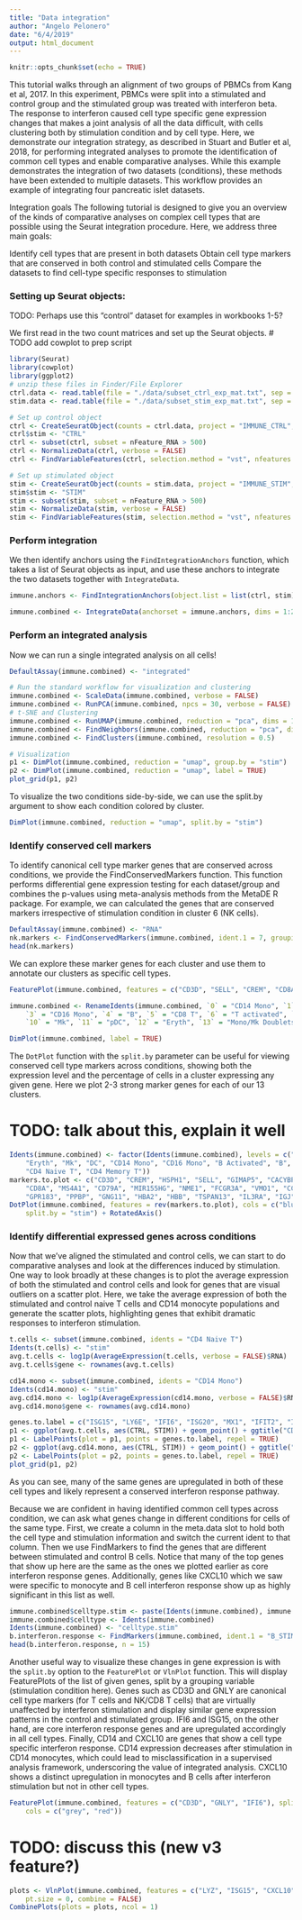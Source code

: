 ```yaml
---
title: "Data integration"
author: "Angelo Pelonero"
date: "6/4/2019"
output: html_document
---
```


```r
knitr::opts_chunk$set(echo = TRUE)
```

This tutorial walks through an alignment of two groups of PBMCs from Kang et al, 2017. In this experiment, PBMCs were split into a stimulated and control group and the stimulated group was treated with interferon beta. The response to interferon caused cell type specific gene expression changes that makes a joint analysis of all the data difficult, with cells clustering both by stimulation condition and by cell type. Here, we demonstrate our integration strategy, as described in Stuart and Butler et al, 2018, for performing integrated analyses to promote the identification of common cell types and enable comparative analyses. While this example demonstrates the integration of two datasets (conditions), these methods have been extended to multiple datasets. This workflow provides an example of integrating four pancreatic islet datasets.

Integration goals
The following tutorial is designed to give you an overview of the kinds of comparative analyses on complex cell types that are possible using the Seurat integration procedure. Here, we address three main goals:

Identify cell types that are present in both datasets
Obtain cell type markers that are conserved in both control and stimulated cells
Compare the datasets to find cell-type specific responses to stimulation

### Setting up Seurat objects:
TODO: Perhaps use this "control" dataset for examples in workbooks 1-5?

We first read in the two count matrices and set up the Seurat objects.
 # TODO add cowplot to prep script 
```r
library(Seurat)
library(cowplot)
library(ggplot2)
# unzip these files in Finder/File Explorer
ctrl.data <- read.table(file = "./data/subset_ctrl_exp_mat.txt", sep = "\t")
stim.data <- read.table(file = "./data/subset_stim_exp_mat.txt", sep = "\t")

# Set up control object
ctrl <- CreateSeuratObject(counts = ctrl.data, project = "IMMUNE_CTRL", min.cells = 5)
ctrl$stim <- "CTRL"
ctrl <- subset(ctrl, subset = nFeature_RNA > 500)
ctrl <- NormalizeData(ctrl, verbose = FALSE)
ctrl <- FindVariableFeatures(ctrl, selection.method = "vst", nfeatures = 2000)

# Set up stimulated object
stim <- CreateSeuratObject(counts = stim.data, project = "IMMUNE_STIM", min.cells = 5)
stim$stim <- "STIM"
stim <- subset(stim, subset = nFeature_RNA > 500)
stim <- NormalizeData(stim, verbose = FALSE)
stim <- FindVariableFeatures(stim, selection.method = "vst", nfeatures = 2000)
```

### Perform integration

We then identify anchors using the `FindIntegrationAnchors` function, which takes a list of Seurat objects as input, and use these anchors to integrate the two datasets together with `IntegrateData`.

```r
immune.anchors <- FindIntegrationAnchors(object.list = list(ctrl, stim), dims = 1:20)
```

```r
immune.combined <- IntegrateData(anchorset = immune.anchors, dims = 1:20)
```

### Perform an integrated analysis

Now we can run a single integrated analysis on all cells!

```r
DefaultAssay(immune.combined) <- "integrated"

# Run the standard workflow for visualization and clustering
immune.combined <- ScaleData(immune.combined, verbose = FALSE)
immune.combined <- RunPCA(immune.combined, npcs = 30, verbose = FALSE)
# t-SNE and Clustering
immune.combined <- RunUMAP(immune.combined, reduction = "pca", dims = 1:20)
immune.combined <- FindNeighbors(immune.combined, reduction = "pca", dims = 1:20)
immune.combined <- FindClusters(immune.combined, resolution = 0.5)
```

```r
# Visualization
p1 <- DimPlot(immune.combined, reduction = "umap", group.by = "stim")
p2 <- DimPlot(immune.combined, reduction = "umap", label = TRUE)
plot_grid(p1, p2)
```

To visualize the two conditions side-by-side, we can use the split.by argument to show each condition colored by cluster.

```r
DimPlot(immune.combined, reduction = "umap", split.by = "stim")
```

### Identify conserved cell markers

To identify canonical cell type marker genes that are conserved across conditions, we provide the FindConservedMarkers function. This function performs differential gene expression testing for each dataset/group and combines the p-values using meta-analysis methods from the MetaDE R package. For example, we can calculated the genes that are conserved markers irrespective of stimulation condition in cluster 6 (NK cells).

```r
DefaultAssay(immune.combined) <- "RNA"
nk.markers <- FindConservedMarkers(immune.combined, ident.1 = 7, grouping.var = "stim", verbose = FALSE)
head(nk.markers)
```

We can explore these marker genes for each cluster and use them to annotate our clusters as specific cell types.

```r
FeaturePlot(immune.combined, features = c("CD3D", "SELL", "CREM", "CD8A", "GNLY", "CD79A", "FCGR3A","CCL2", "PPBP"), min.cutoff = "q9")
```

```r
immune.combined <- RenameIdents(immune.combined, `0` = "CD14 Mono", `1` = "CD4 Naive T", `2` = "CD4 Memory T", 
    `3` = "CD16 Mono", `4` = "B", `5` = "CD8 T", `6` = "T activated", `7` = "NK", `8` = "DC", `9` = "B Activated", 
    `10` = "Mk", `11` = "pDC", `12` = "Eryth", `13` = "Mono/Mk Doublets")

DimPlot(immune.combined, label = TRUE)
```

The `DotPlot` function with the `split.by` parameter can be useful for viewing conserved cell type markers across conditions, showing both the expression level and the percentage of cells in a cluster expressing any given gene. Here we plot 2-3 strong marker genes for each of our 13 clusters.

# TODO: talk about this, explain it well
```r
Idents(immune.combined) <- factor(Idents(immune.combined), levels = c("Mono/Mk Doublets", "pDC", 
    "Eryth", "Mk", "DC", "CD14 Mono", "CD16 Mono", "B Activated", "B", "CD8 T", "NK", "T activated", 
    "CD4 Naive T", "CD4 Memory T"))
markers.to.plot <- c("CD3D", "CREM", "HSPH1", "SELL", "GIMAP5", "CACYBP", "GNLY", "NKG7", "CCL5", 
    "CD8A", "MS4A1", "CD79A", "MIR155HG", "NME1", "FCGR3A", "VMO1", "CCL2", "S100A9", "HLA-DQA1", 
    "GPR183", "PPBP", "GNG11", "HBA2", "HBB", "TSPAN13", "IL3RA", "IGJ")
DotPlot(immune.combined, features = rev(markers.to.plot), cols = c("blue", "red"), dot.scale = 8, 
    split.by = "stim") + RotatedAxis()
```

### Identify differential expressed genes across conditions

Now that we’ve aligned the stimulated and control cells, we can start to do comparative analyses and look at the differences induced by stimulation. One way to look broadly at these changes is to plot the average expression of both the stimulated and control cells and look for genes that are visual outliers on a scatter plot. Here, we take the average expression of both the stimulated and control naive T cells and CD14 monocyte populations and generate the scatter plots, highlighting genes that exhibit dramatic responses to interferon stimulation.

```r
t.cells <- subset(immune.combined, idents = "CD4 Naive T")
Idents(t.cells) <- "stim"
avg.t.cells <- log1p(AverageExpression(t.cells, verbose = FALSE)$RNA)
avg.t.cells$gene <- rownames(avg.t.cells)

cd14.mono <- subset(immune.combined, idents = "CD14 Mono")
Idents(cd14.mono) <- "stim"
avg.cd14.mono <- log1p(AverageExpression(cd14.mono, verbose = FALSE)$RNA)
avg.cd14.mono$gene <- rownames(avg.cd14.mono)

genes.to.label = c("ISG15", "LY6E", "IFI6", "ISG20", "MX1", "IFIT2", "IFIT1", "CXCL10", "CCL8")
p1 <- ggplot(avg.t.cells, aes(CTRL, STIM)) + geom_point() + ggtitle("CD4 Naive T Cells")
p1 <- LabelPoints(plot = p1, points = genes.to.label, repel = TRUE)
p2 <- ggplot(avg.cd14.mono, aes(CTRL, STIM)) + geom_point() + ggtitle("CD14 Monocytes")
p2 <- LabelPoints(plot = p2, points = genes.to.label, repel = TRUE)
plot_grid(p1, p2)
```

As you can see, many of the same genes are upregulated in both of these cell types and likely represent a conserved interferon response pathway.

Because we are confident in having identified common cell types across condition, we can ask what genes change in different conditions for cells of the same type. First, we create a column in the meta.data slot to hold both the cell type and stimulation information and switch the current ident to that column. Then we use FindMarkers to find the genes that are different between stimulated and control B cells. Notice that many of the top genes that show up here are the same as the ones we plotted earlier as core interferon response genes. Additionally, genes like CXCL10 which we saw were specific to monocyte and B cell interferon response show up as highly significant in this list as well.

```r
immune.combined$celltype.stim <- paste(Idents(immune.combined), immune.combined$stim, sep = "_")
immune.combined$celltype <- Idents(immune.combined)
Idents(immune.combined) <- "celltype.stim"
b.interferon.response <- FindMarkers(immune.combined, ident.1 = "B_STIM", ident.2 = "B_CTRL", verbose = FALSE)
head(b.interferon.response, n = 15)
```

Another useful way to visualize these changes in gene expression is with the `split.by` option to the `FeaturePlot` or `VlnPlot` function. This will display FeaturePlots of the list of given genes, split by a grouping variable (stimulation condition here). Genes such as CD3D and GNLY are canonical cell type markers (for T cells and NK/CD8 T cells) that are virtually unaffected by interferon stimulation and display similar gene expression patterns in the control and stimulated group. IFI6 and ISG15, on the other hand, are core interferon response genes and are upregulated accordingly in all cell types. Finally, CD14 and CXCL10 are genes that show a cell type specific interferon response. CD14 expression decreases after stimulation in CD14 monocytes, which could lead to misclassification in a supervised analysis framework, underscoring the value of integrated analysis. CXCL10 shows a distinct upregulation in monocytes and B cells after interferon stimulation but not in other cell types.

```r
FeaturePlot(immune.combined, features = c("CD3D", "GNLY", "IFI6"), split.by = "stim", max.cutoff = 3, 
    cols = c("grey", "red"))
```

# TODO: discuss this (new v3 feature?)
```r
plots <- VlnPlot(immune.combined, features = c("LYZ", "ISG15", "CXCL10"), split.by = "stim", group.by = "celltype", 
    pt.size = 0, combine = FALSE)
CombinePlots(plots = plots, ncol = 1)
```


